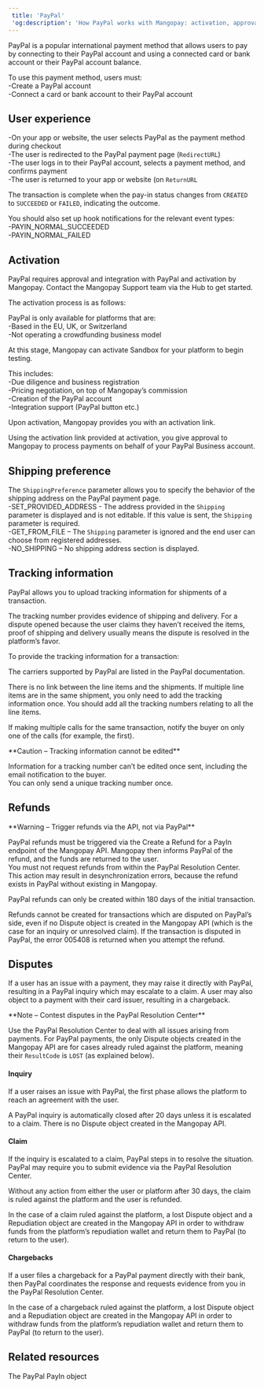 ```yaml
---  
 title: 'PayPal'  
 'og:description': 'How PayPal works with Mangopay: activation, approval, integration, and configuration for shipping and tracking.'  
---  
```


PayPal is a popular international payment method that allows users to pay by connecting to their PayPal account and using a connected card or bank account or their PayPal account balance.  

To use this payment method, users must:  
-Create a PayPal account  
-Connect a card or bank account to their PayPal account  

## User experience  
-On your app or website, the user selects PayPal as the payment method during checkout  
-The user is redirected to the PayPal payment page (`RedirectURL`)  
-The user logs in to their PayPal account, selects a payment method, and confirms payment  
-The user is returned to your app or website (on `ReturnURL`  

The transaction is complete when the pay-in status changes from `CREATED` to `SUCCEEDED` or `FAILED`, indicating the outcome.   

You should also set up hook notifications for the relevant event types:   
-PAYIN_NORMAL_SUCCEEDED  
-PAYIN_NORMAL_FAILED  

## Activation  

PayPal requires approval and integration with PayPal and activation by Mangopay. Contact the Mangopay Support team via the Hub to get started.  

The activation process is as follows:   

PayPal is only available for platforms that are:  
-Based in the EU, UK, or Switzerland  
-Not operating a crowdfunding business model  

At this stage, Mangopay can activate Sandbox for your platform to begin testing.  

This includes:   
-Due diligence and business registration  
-Pricing negotiation, on top of Mangopay’s commission  
-Creation of the PayPal account  
-Integration support (PayPal button etc.)  

Upon activation, Mangopay provides you with an activation link.  

Using the activation link provided at activation, you give approval to Mangopay to process payments on behalf of your PayPal Business account.  

## Shipping preference  

The `ShippingPreference` parameter allows you to specify the behavior of the shipping address on the PayPal payment page.   
-SET_PROVIDED_ADDRESS - The address provided in the `Shipping` parameter is displayed and is not editable. If this value is sent, the `Shipping` parameter is required.  
-GET_FROM_FILE – The `Shipping` parameter is ignored and the end user can choose from registered addresses.  
-NO_SHIPPING – No shipping address section is displayed.  

## Tracking information  

PayPal allows you to upload tracking information for shipments of a transaction.  

The tracking number provides evidence of shipping and delivery. For a dispute opened because the user claims they haven’t received the items, proof of shipping and delivery usually means the dispute is resolved in the platform’s favor.  

To provide the tracking information for a transaction:   

The carriers supported by PayPal are listed in the PayPal documentation.  

There is no link between the line items and the shipments. If multiple line items are in the same shipment, you only need to add the tracking information once. You should add all the tracking numbers relating to all the line items.  

If making multiple calls for the same transaction, notify the buyer on only one of the calls (for example, the first).  

<Warning>  
**Caution – Tracking information cannot be edited** 
  
Information for a tracking number can’t be edited once sent, including the email notification to the buyer.   
You can only send a unique tracking number once.   
</Warning>  

## Refunds  

<Warning>  
**Warning – Trigger refunds via the API, not via PayPal** 
  
PayPal refunds must be triggered via the Create a Refund for a PayIn endpoint of the Mangopay API. Mangopay then informs PayPal of the refund, and the funds are returned to the user.  
You must not request refunds from within the PayPal Resolution Center. This action may result in desynchronization errors, because the refund exists in PayPal without existing in Mangopay.  
</Warning>  

PayPal refunds can only be created within 180 days of the initial transaction.  

Refunds cannot be created for transactions which are disputed on PayPal’s side, even if no Dispute object is created in the Mangopay API (which is the case for an inquiry or unresolved claim). If the transaction is disputed in PayPal, the error 005408 is returned when you attempt the refund.   

## Disputes  

If a user has an issue with a payment, they may raise it directly with PayPal, resulting in a PayPal inquiry which may escalate to a claim. A user may also object to a payment with their card issuer, resulting in a chargeback.  

<Note>  
**Note – Contest disputes in the PayPal Resolution Center** 
  
Use the PayPal Resolution Center to deal with all issues arising from payments. For PayPal payments, the only Dispute objects created in the Mangopay API are for cases already ruled against the platform, meaning their `ResultCode` is `LOST` (as explained below).  
</Note>  

#### Inquiry  

If a user raises an issue with PayPal, the first phase allows the platform to reach an agreement with the user.  

A PayPal inquiry is automatically closed after 20 days unless it is escalated to a claim. There is no Dispute object created in the Mangopay API.  

#### Claim  

If the inquiry is escalated to a claim, PayPal steps in to resolve the situation. PayPal may require you to submit evidence via the PayPal Resolution Center.   

Without any action from either the user or platform after 30 days, the claim is ruled against the platform and the user is refunded.  

In the case of a claim ruled against the platform, a lost Dispute object and a Repudiation object are created in the Mangopay API in order to withdraw funds from the platform’s repudiation wallet and return them to PayPal (to return to the user).  

#### Chargebacks  

If a user files a chargeback for a PayPal payment directly with their bank, then PayPal coordinates the response and requests evidence from you in the PayPal Resolution Center.   

In the case of a chargeback ruled against the platform, a lost Dispute object and a Repudiation object are created in the Mangopay API in order to withdraw funds from the platform’s repudiation wallet and return them to PayPal (to return to the user).  

## Related resources  

<Card title="Endpoints">The PayPal PayIn object</Card>